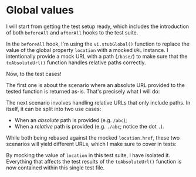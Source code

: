# Global values

I will start from getting the test setup ready, which includes the introduction of both `beforeAll` and `afterAll` hooks to the test suite.

<CodeFile file="to-absolute-url.test.ts" range="3-9" highlight="4,8" />

In the `beforeAll` hook, I'm using the `vi.stubGlobal()` function to replace the value of the global property `location` with a mocked `URL` instance. I intentionally provide a mock URL with a path (`/base/`) to make sure that the `toAbsoluteUrl()` function handles relative paths correctly.

Now, to the test cases!

The first one is about the scenario where an absolute URL provided to the tested function is returned as-is. That's precisely what I will do:

<CodeFile file="to-absolute-url.test.ts" range="11-13" highlight="12" />

The next scenario involves handling relative URLs that only include paths. In itself, it can be split into two use cases:

- When an _absolute_ path is provided (e.g. `/abc`);
- When a _relative_ path is provided (e.g. `./abc`; notice the dot `.`).

While both being rebased against the mocked `location.href`, these two scenarios will yield different URLs, which I make sure to cover in tests:

<CodeFile file="to-absolute-url.test.ts" range="15-18" highlight="16-17" />

By mocking the value of `location` in this test suite, I have isolated it. Everything that affects the test results of the `toAbsoluteUrl()` function is now contained within this single test file.

